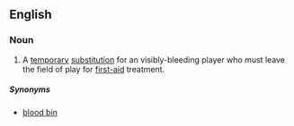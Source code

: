 ==English==
{{wikipedia}}

===Noun===
{{en-noun|sg=[[blood]] [[replacement]]}}

# {{rugby}} A [[temporary]] [[substitution]] for an visibly-bleeding player who must leave the field of play for [[first-aid]] treatment.

=====Synonyms=====
*[[blood bin]]